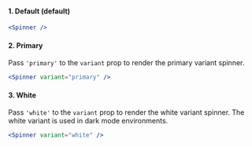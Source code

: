 
#### 1. Default (default)

<NewfoldRoot>
    <Spinner />
</NewfoldRoot>

```jsx
<Spinner />
```

#### 2. Primary
Pass `'primary'` to the `variant` prop to render the primary variant spinner.

<NewfoldRoot>
    <Spinner variant="primary" />
</NewfoldRoot>

```jsx
<Spinner variant="primary" />
```

#### 3. White
Pass `'white'` to the `variant` prop to render the white variant spinner. The white variant is used in dark mode environments.

<NewfoldRoot>
     <div className="nfd-inline-block nfd-bg-[#2B2B2B] nfd-p-2 nfd-rounded">
        <Spinner variant="white" />
    </div>
</NewfoldRoot>

```jsx
<Spinner variant="white" />
```
